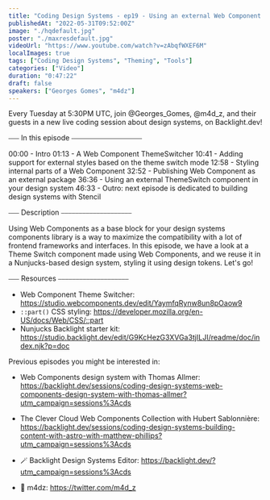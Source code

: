 ```yaml
---
title: "Coding Design Systems - ep19 - Using an external Web Component Theme Switch in your design system"
publishedAt: "2022-05-31T09:52:00Z"
image: "./hqdefault.jpg"
poster: "./maxresdefault.jpg"
videoUrl: "https://www.youtube.com/watch?v=zAbqfWXEF6M"
localImages: true
tags: ["Coding Design Systems", "Theming", "Tools"]
categories: ["Video"]
duration: "0:47:22"
draft: false
speakers: ["Georges Gomes", "m4dz"]
---
```


Every Tuesday at 5:30PM UTC, join @Georges_Gomes, @m4d_z, and their guests in a new live coding session about design systems, on Backlight.dev!

⎯⎯⎯ In this episode ⎯⎯⎯⎯⎯⎯⎯⎯⎯⎯⎯⎯⎯⎯⎯⎯⎯⎯⎯⎯

00:00 - Intro
01:13 - A Web Component ThemeSwitcher
10:41 - Adding support for external styles based on the theme switch mode
12:58 - Styling internal parts of a Web Component
32:52 - Publishing Web Component as an external package
36:36 - Using an external ThemeSwitch component in your design system
46:33 - Outro: next episode is dedicated to building design systems with Stencil

⎯⎯⎯ Description ⎯⎯⎯⎯⎯⎯⎯⎯⎯⎯⎯⎯⎯⎯⎯⎯⎯⎯⎯⎯

Using Web Components as a base block for your design systems components library is a way to maximize the compatibility with a lot of frontend frameworks and interfaces. In this episode, we have a look at a Theme Switch component made using Web Components, and we reuse it in a Nunjucks-based design system, styling it using design tokens. Let's go!

⎯⎯⎯ Resources ⎯⎯⎯⎯⎯⎯⎯⎯⎯⎯⎯⎯⎯⎯⎯⎯⎯⎯⎯⎯

- Web Component Theme Switcher: https://studio.webcomponents.dev/edit/YaymfqRynw8un8pOaow9
- `::part()` CSS styling: https://developer.mozilla.org/en-US/docs/Web/CSS/::part
- Nunjucks Backlight starter kit: https://studio.backlight.dev/edit/G9KcHezG3XVGa3tjILJI/readme/doc/index.njk?p=doc

Previous episodes you might be interested in:

- Web Components design system with Thomas Allmer: https://backlight.dev/sessions/coding-design-systems-web-components-design-system-with-thomas-allmer?utm_campaign=sessions%3Acds
- The Clever Cloud Web Components Collection with Hubert Sablonnière: https://backlight.dev/sessions/coding-design-systems-building-content-with-astro-with-matthew-phillips?utm_campaign=sessions%3Acds

- 🪄 Backlight Design Systems Editor: https://backlight.dev/?utm_campaign=sessions%3Acds
- 🐥 m4dz: https://twitter.com/m4d_z
